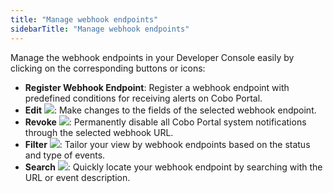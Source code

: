 ```yaml
---
title: "Manage webhook endpoints"
sidebarTitle: "Manage webhook endpoints"
---
```


Manage the webhook endpoints in your Developer Console easily by clicking on the corresponding buttons or icons:

- **Register Webhook Endpoint**: Register a webhook endpoint with predefined conditions for receiving alerts on Cobo Portal.
- **Edit** <img src="/en/images/developer-console/icon_edit.svg" className="icon"></img>: Make changes to the fields of the selected webhook endpoint.
- **Revoke** <img src="/en/images/developer-console/icon_revoke.svg" className="icon"></img>: Permanently disable all Cobo Portal system notifications through the selected webhook URL.
- **Filter** <img src="/en/images/developer-console/icon_filter.svg" className="icon"></img>: Tailor your view by webhook endpoints based on the status and type of events.
- **Search** <img src="/en/images/developer-console/icon_search.svg" className="icon"></img>: Quickly locate your webhook endpoint by searching with the URL or event description.